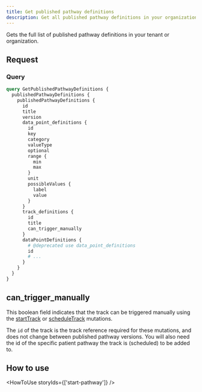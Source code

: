 ```yaml
---
title: Get published pathway definitions
description: Get all published pathway definitions in your organization
---
```


Gets the full list of published pathway definitions in your tenant or organization.

## Request

### Query

```graphql
query GetPublishedPathwayDefinitions {
  publishedPathwayDefinitions {
    publishedPathwayDefinitions {
      id
      title
      version
      data_point_definitions {
        id
        key
        category
        valueType
        optional
        range {
          min
          max
        }
        unit
        possibleValues {
          label
          value
        }
      }
      track_definitions {
        id
        title
        can_trigger_manually
      }
      dataPointDefinitions {
        # @deprecated use data_point_definitions
        id
        # ...
      }
    }
  }
}
```

## can_trigger_manually

This boolean field indicates that the track can be triggered manually using the [startTrack](/awell-orchestration/api-reference/mutations/start-track) or [scheduleTrack](/awell-orchestration/api-reference/mutations/schedule-track) mutations.

The `id` of the track is the track reference required for these mutations, and does not change between published pathway versions. You will also need the id of the specific patient pathway the track is (scheduled) to be added to.

## How to use

<HowToUse storyIds={['start-pathway']} />
